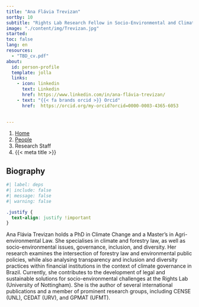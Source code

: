 ```yaml
---
title: "Ana Flávia Trevizan"
sortby: 10
subtitle: "Rights Lab Research Fellow in Socio-Environmental and Climate Law"
image: "./content/img/Trevizan.jpg"
started:
toc: false
lang: en
resources: 
  - "TBD_cv.pdf"
about:
  id: person-profile
  template: jolla
  links:
    - icon: linkedin
      text: Linkedin
      href: https://www.linkedin.com/in/ana-flávia-trevizan/
    - text: "{{< fa brands orcid >}} Orcid"
      href:  https://orcid.org/my-orcid?orcid=0000-0003-4365-6053    

     
---
```


```{=html}
<nav aria-label="breadcrumb">
  <ol class="breadcrumb">
    <li class="breadcrumb-item"><a href="../../index.html">Home</a></li>
    <li class="breadcrumb-item"><a href="../../people.html">People</a></li>
    <li class="breadcrumb-item active">Research Staff</li>
    <li class="breadcrumb-item active" aria-current="page">{{< meta title >}}</li>
  </ol>
</nav>
```

:::{#person-profile}
:::

## Biography

```r
#| label: deps
#| include: false
#| message: false
#| warning: false

```

```css
.justify {
  text-align: justify !important
}
```

::: {.justify}

Ana Flávia Trevizan holds a PhD in Climate Change and a Master’s in Agri-environmental Law. She specialises in climate and forestry law, as well as socio-environmental issues, governance, inclusion, and diversity. Her research examines the intersection of forestry law and environmental public policies, while also analysing transparency and inclusion and diversity practices within financial institutions in the context of climate governance in Brazil.
Currently, she contributes to the development of legal and sustainable solutions for socio-environmental challenges at the Rights Lab (University of Nottingham). She is the author of several international publications and a member of prominent research groups, including CENSE (UNL), CEDAT (URV), and GPMAT (UFMT).
 


:::

